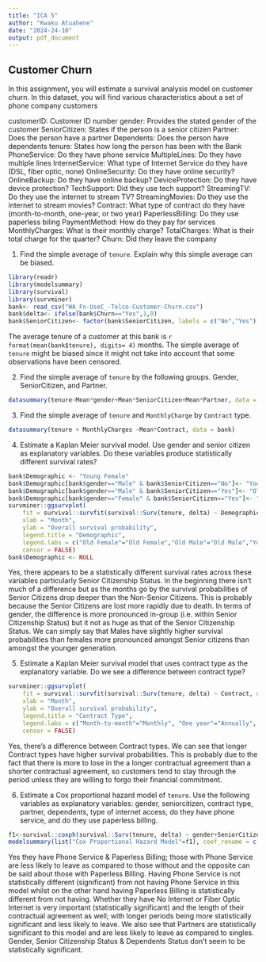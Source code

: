 ---
title: "ICA 5"
author: "Kwaku Atuahene"
date: "2024-24-10"
output: pdf_document
---

## Customer Churn

In this assignment, you will estimate a survival analysis model on customer churn. In this dataset, you will find various characteristics about a set of phone company customers

customerID: Customer ID number
gender: Provides the stated gender of the customer
SeniorCitizen: States if the person is a senior citizen
Partner: Does the person have a partner
Dependents: Does the person have dependents
tenure: States how long the person has been with the Bank
PhoneService: Do they have phone service
MultipleLines: Do they have multiple lines
InternetService: What type of Internet Service do they have (DSL, fiber optic, none)
OnlineSecurity: Do they have online security?
OnlineBackup: Do they have online backup?
DeviceProtection: Do they have device protection?
TechSupport: Did they use tech support?
StreamingTV: Do they use the internet to stream TV?
StreamingMovies: Do they use the internet to stream movies?
Contract: What type of contract do they have (month-to-month, one-year, or two year)
PaperlessBilling: Do they use paperless biling
PaymentMethod: How do they pay for services
MonthlyCharges: What is their monthly charge?
TotalCharges: What is their total charge for the quarter?
Churn: Did they leave the company


1) Find the simple average of `tenure`. Explain why this simple average can be biased.
 
```{r echo= FALSE, message=FALSE, coment=FALSE, warning=FALSE}
library(readr)
library(modelsummary)
library(survival)
library(survminer)
bank<- read_csv("WA_Fn-UseC_-Telco-Customer-Churn.csv")
bank$delta<- ifelse(bank$Churn=="Yes",1,0)
bank$SeniorCitizen<- factor(bank$SeniorCitizen, labels = c("No","Yes"))
```
The average tenure of a customer at this bank is `r format(mean(bank$tenure), digits= 4)` months. The simple average of `tenure` might be biased since it might not take into account that some observations have been censored.

2) Find the simple average of `tenure` by the following groups. Gender, SeniorCitizen, and Partner.
```{r }
datasummary(tenure~Mean*gender+Mean*SeniorCitizen+Mean*Partner, data = bank)
```
3) Find the simple average of `tenure` and `MonthlyCharge` by `Contract` type.
```{r }
datasummary(tenure + MonthlyCharges ~Mean*Contract, data = bank)
```

4) Estimate a Kaplan Meier survival model. Use gender and senior citizen as explanatory variables. Do these variables produce statistically different survival rates?
```{r }
bank$Demographic <- "Young Female"
bank$Demographic[bank$gender=="Male" & bank$SeniorCitizen=="No"]<- "Young Male"
bank$Demographic[bank$gender=="Male" & bank$SeniorCitizen=="Yes"]<- "Old Male"
bank$Demographic[bank$gender=="Female" & bank$SeniorCitizen=="Yes"]<- "Old Female"
survminer::ggsurvplot(
    fit = survival::survfit(survival::Surv(tenure, delta) ~ Demographic, data = bank), 
    xlab = "Month",
    ylab = "Overall survival probability",
    legend.title = "Demographic",
    legend.labs = c("Old Female"="Old Female","Old Male"="Old Male","Young Female"="Young Female", "Young Male"="Young Male"),
    censor = FALSE)
bank$Demographic <- NULL
```
Yes, there appears to be a statistically different survival rates across these variables particularly Senior Citizenship Status. In the beginning there isn't much of a difference but as the months go by the survival probabilities of Senior Citizens drop deeper than the Non-Senior Citizens. This is probably because the Senior Citizens are lost more rapidly due to death. In terms of gender, the difference is more pronounced in-group (i.e. within Senior Citizenship Status) but it not as huge as that of the Senior Citizenship Status. We can simply say that Males have slightly higher survival probabilities than females more pronounced amongst Senior citizens than amongst the younger generation.


5) Estimate a Kaplan Meier survival model that uses contract type as the explanatory variable. Do we see a difference between contract type?
```{r }
survminer::ggsurvplot(
    fit = survival::survfit(survival::Surv(tenure, delta) ~ Contract, data = bank), 
    xlab = "Month",
    ylab = "Overall survival probability",
    legend.title = "Contract Type",
    legend.labs = c("Month-to-month"="Monthly", "One year"="Annually", "Two year"="Biannually"),
    censor = FALSE)
```
Yes, there's a difference between Contract types. We can see that longer Contract types have higher survival probabilities. This is probably due to the fact that there is more to lose in the a longer contractual agreement than a shorter contractual agreement, so customers tend to stay through the period unless they are willing to forgo their financial commitment.


6) Estimate a Cox proportional hazard model of `tenure`. Use the following variables as explanatory variables: gender, seniorcitizen, contract type, partner, dependents, type of internet access, do they have phone service, and do they use paperless billing.
```{r }
f1<-survival::coxph(survival::Surv(tenure, delta) ~ gender+SeniorCitizen+Dependents+PhoneService +InternetService+ PhoneService+PaperlessBilling+ Contract+Partner, data = bank)
modelsummary(list("Cox Proportional Hazard Model"=f1), coef_rename = c("genderMale"="Gender (Male)","SeniorCitizenYes"="Senior Citizen (Yes)","DependentsYes"="Dependents (Yes)","PhoneServiceYes"="Phone Service (Yes)","InternetServiceFiber optic"="Internet Service (Fiber Optic)","InternetServiceNo"="Internet Service (No)","PaperlessBillingYes"="Paperless Billing (Yes)","ContractOne year"="Contract type (One Year)","ContractTwo year"="Contract type (Two Year)","PartnerYes"="Partner (Yes)"),stars = TRUE)
```

Yes they have Phone Service & Paperless Billing; those with Phone Service are less likely to leave as compared to those without and the opposite can be said about those with Paperless Billing. Having Phone Service is not statistically different (significant) from not having Phone Service in this model whilst on the other hand having Paperless Billing is statistically different from not having. Whether they have No Internet or Fiber Optic Internet is very important (statistically significant) and the length of their contractual agreement as well; with longer periods being more statistically significant and less likely to leave. We also see that Partners are statistically significant to this model and are less likely to leave as compared to singles. Gender, Senior Citizenship Status & Dependents Status don't seem to be statistically significant.